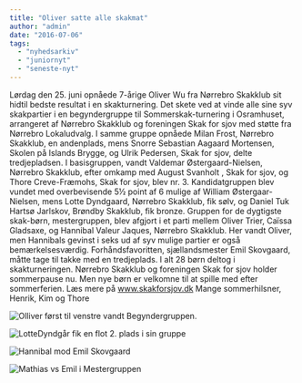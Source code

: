 ```yaml
---
title: "Oliver satte alle skakmat"
author: "admin"
date: "2016-07-06"
tags: 
  - "nyhedsarkiv"
  - "juniornyt"
  - "seneste-nyt"
---
```


Lørdag den 25. juni opnåede 7-årige Oliver Wu fra Nørrebro Skakklub sit hidtil bedste resultat i en skakturnering. Det skete ved at vinde alle sine syv skakpartier i en begyndergruppe til Sommerskak-turnering i Osramhuset, arrangeret af Nørrebro Skakklub og foreningen Skak for sjov med støtte fra Nørrebro Lokaludvalg. I samme gruppe opnåede Milan Frost, Nørrebro Skakklub, en andenplads, mens Snorre Sebastian Aagaard Mortensen, Skolen på Islands Brygge, og Ulrik Pedersen, Skak for sjov, delte tredjepladsen. I basisgruppen, vandt Valdemar Østergaard-Nielsen, Nørrebro Skakklub, efter omkamp med August Svanholt , Skak for sjov, og Thore Creve-Fræmohs, Skak for sjov, blev nr. 3. Kandidatgruppen blev vundet med overbevisende 5½ point af 6 mulige af William Østergaar-Nielsen, mens Lotte Dyndgaard, Nørrebro Skakklub, fik sølv, og Daniel Tuk Hartsø Jarlskov, Brøndby Skakklub, fik bronze. Gruppen for de dygtigste skak-børn, mestergruppen, blev afgjort i et parti mellem Oliver Trier, Caïssa Gladsaxe, og Hannibal Valeur Jaques, Nørrebro Skakklub. Her vandt Oliver, men Hannibals gevinst i seks ud af syv mulige partier er også bemærkelsesværdig. Forhåndsfavoritten, sjællandsmester Emil Skovgaard, måtte tage til takke med en tredjeplads. I alt 28 børn deltog i skakturneringen. Nørrebro Skakklub og foreningen Skak for sjov holder sommerpause nu. Men nye børn er velkomne til at spille med efter sommerferien. Læs mere på www.skakforsjov.dk Mange sommerhilsner, Henrik, Kim og Thore

![Olliver først til venstre vandt Begyndergruppen.](/images/Olliver-først-til-venstre-vandt-Begyndergruppen.-1024x683.jpg)

![LotteDyndgår fik en flot 2. plads i sin gruppe](/images/LotteDyndgår-fik-en-flot-2.-plads-i-sin-gruppe-1024x683.jpg)

![Hannibal mod Emil Skovgaard](/images/Hannibal-mod-Emil-Skovgaard-1024x683.jpg)

![Mathias vs Emil i Mestergruppen](/images/Mathias-vs-Emil-i-Mestergruppen-1024x683.jpg)
